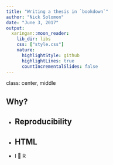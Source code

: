 ```yaml
---
title: "Writing a thesis in `bookdown`"
author: "Nick Solomon"
date: "June 3, 2017"
output:
  xaringan::moon_reader:
    lib_dir: libs
    css: ["style.css"]
    nature:
      highlightStyle: github
      highlightLines: true
      countIncrementalSlides: false
---
```

class: center, middle

Why?
---

- Reproducibility
--

- HTML
--

- I 💖 R

